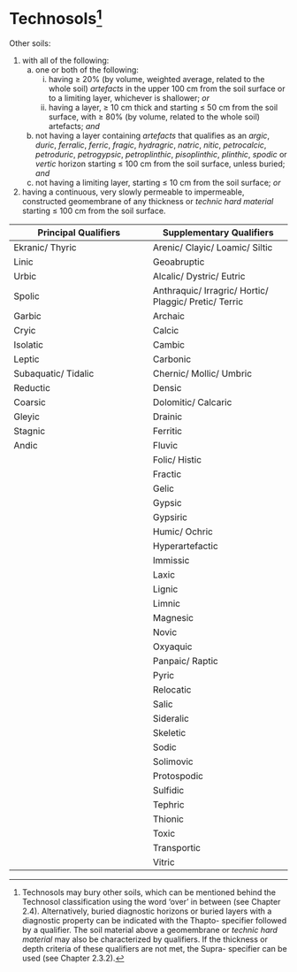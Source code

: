 # Technosols[^chapter-04-03-technosols-1] {#key-technosols}

[^chapter-04-03-technosols-1]: Technosols may bury other soils, which can be mentioned behind the Technosol classification using the word 'over' in between (see Chapter 2.4). Alternatively, buried diagnostic horizons or buried layers with a diagnostic property can be indicated with the Thapto- specifier followed by a qualifier. The soil material above a geomembrane or *technic hard material* may also be characterized by qualifiers. If the thickness or depth criteria of these qualifiers are not met, the Supra- specifier can be used (see Chapter 2.3.2).

::: grid
::: g-col-4
Other soils:

1.  with all of the following:
    a.  one or both of the following:
        i.  having ≥ 20% (by volume, weighted average, related to the whole soil) *artefacts* in the upper 100 cm from the soil surface or to a limiting layer, whichever is shallower; *or*
        ii. having a layer, ≥ 10 cm thick and starting ≤ 50 cm from the soil surface, with ≥ 80% (by volume, related to the whole soil) artefacts; *and*
    b.  not having a layer containing *artefacts* that qualifies as an *argic*, *duric*, *ferralic*, *ferric*, *fragic*, *hydragric*, *natric*, *nitic*, *petrocalcic*, *petroduric*, *petrogypsic*, *petroplinthic*, *pisoplinthic*, *plinthic*, *spodic* or *vertic* horizon starting ≤ 100 cm from the soil surface, unless buried; *and*
    c.  not having a limiting layer, starting ≤ 10 cm from the soil surface; *or*
2.  having a continuous, very slowly permeable to impermeable, constructed geomembrane of any thickness or *technic hard material* starting ≤ 100 cm from the soil surface.
:::

::: g-col-8
| Principal Qualifiers | Supplementary Qualifiers                              |
|------------------------------------|------------------------------------|
| Ekranic/ Thyric      | Arenic/ Clayic/ Loamic/ Siltic                        |
| Linic                | Geoabruptic                                           |
| Urbic                | Alcalic/ Dystric/ Eutric                              |
| Spolic               | Anthraquic/ Irragric/ Hortic/ Plaggic/ Pretic/ Terric |
| Garbic               | Archaic                                               |
| Cryic                | Calcic                                                |
| Isolatic             | Cambic                                                |
| Leptic               | Carbonic                                              |
| Subaquatic/ Tidalic  | Chernic/ Mollic/ Umbric                               |
| Reductic             | Densic                                                |
| Coarsic              | Dolomitic/ Calcaric                                   |
| Gleyic               | Drainic                                               |
| Stagnic              | Ferritic                                              |
| Andic                | Fluvic                                                |
|                      | Folic/ Histic                                         |
|                      | Fractic                                               |
|                      | Gelic                                                 |
|                      | Gypsic                                                |
|                      | Gypsiric                                              |
|                      | Humic/ Ochric                                         |
|                      | Hyperartefactic                                       |
|                      | Immissic                                              |
|                      | Laxic                                                 |
|                      | Lignic                                                |
|                      | Limnic                                                |
|                      | Magnesic                                              |
|                      | Novic                                                 |
|                      | Oxyaquic                                              |
|                      | Panpaic/ Raptic                                       |
|                      | Pyric                                                 |
|                      | Relocatic                                             |
|                      | Salic                                                 |
|                      | Sideralic                                             |
|                      | Skeletic                                              |
|                      | Sodic                                                 |
|                      | Solimovic                                             |
|                      | Protospodic                                           |
|                      | Sulfidic                                              |
|                      | Tephric                                               |
|                      | Thionic                                               |
|                      | Toxic                                                 |
|                      | Transportic                                           |
|                      | Vitric                                                |
:::
:::

